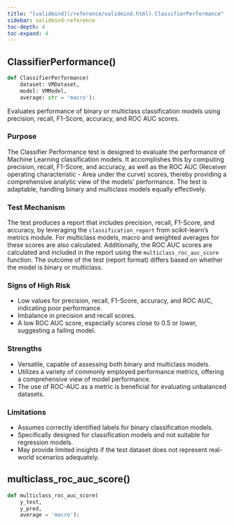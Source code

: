 ```yaml
---
title: "[validmind](/reference/validmind.html).ClassifierPerformance"
sidebar: validmind-reference
toc-depth: 4
toc-expand: 4
---
```


## ClassifierPerformance[()]{.muted}

<!-- function.qmd.jinja2 - function signature -->

```python
def ClassifierPerformance(
    dataset: VMDataset,
    model: VMModel,
    average: str = 'macro'):
```

Evaluates performance of binary or multiclass classification models using precision, recall, F1-Score, accuracy, and ROC AUC scores.

### Purpose

The Classifier Performance test is designed to evaluate the performance of Machine Learning classification models. It accomplishes this by computing precision, recall, F1-Score, and accuracy, as well as the ROC AUC (Receiver operating characteristic - Area under the curve) scores, thereby providing a comprehensive analytic view of the models' performance. The test is adaptable, handling binary and multiclass models equally effectively.

### Test Mechanism

The test produces a report that includes precision, recall, F1-Score, and accuracy, by leveraging the `classification_report` from scikit-learn's metrics module. For multiclass models, macro and weighted averages for these scores are also calculated. Additionally, the ROC AUC scores are calculated and included in the report using the `multiclass_roc_auc_score` function. The outcome of the test (report format) differs based on whether the model is binary or multiclass.

### Signs of High Risk

- Low values for precision, recall, F1-Score, accuracy, and ROC AUC, indicating poor performance.
- Imbalance in precision and recall scores.
- A low ROC AUC score, especially scores close to 0.5 or lower, suggesting a failing model.

### Strengths

- Versatile, capable of assessing both binary and multiclass models.
- Utilizes a variety of commonly employed performance metrics, offering a comprehensive view of model performance.
- The use of ROC-AUC as a metric is beneficial for evaluating unbalanced datasets.

### Limitations

- Assumes correctly identified labels for binary classification models.
- Specifically designed for classification models and not suitable for regression models.
- May provide limited insights if the test dataset does not represent real-world scenarios adequately.

## multiclass_roc_auc_score[()]{.muted}

<!-- function.qmd.jinja2 - function signature -->

```python
def multiclass_roc_auc_score(
    y_test,
    y_pred,
    average = 'macro'):
```

